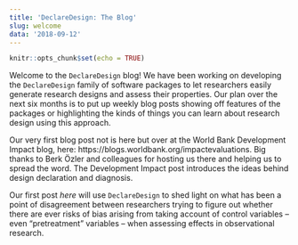 ```yaml
---
title: 'DeclareDesign: The Blog'
slug: welcome
data: '2018-09-12'
---
```


```r
knitr::opts_chunk$set(echo = TRUE)
```

Welcome to the `DeclareDesign` blog! We have been working on developing the `DeclareDesign` family of software packages to let researchers easily generate research designs and assess their properties. Our plan over the next six months is to put up weekly blog posts showing off features of the packages or highlighting the kinds of things you can learn about research design using this approach.

Our very first blog post not is here but over at the World Bank Development Impact blog, here: https://blogs.worldbank.org/impactevaluations. Big thanks to Berk &Ouml;zler and colleagues for hosting us there and helping us to spread the word. The Development Impact post introduces the ideas behind design declaration and diagnosis.

Our first post *here* will use `DeclareDesign` to shed light on what has been a point of disagreement between researchers trying to figure out whether there are ever risks of bias arising from taking account of control variables -- even "pretreatment" variables -- when assessing effects in observational research.
